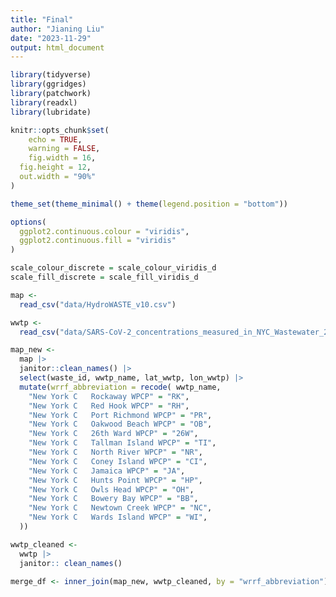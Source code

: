 ```yaml
---
title: "Final"
author: "Jianing Liu"
date: "2023-11-29"
output: html_document
---
```


```r
library(tidyverse)
library(ggridges)
library(patchwork)
library(readxl)
library(lubridate)

knitr::opts_chunk$set(
	echo = TRUE,
	warning = FALSE,
	fig.width = 16, 
  fig.height = 12,
  out.width = "90%"
)

theme_set(theme_minimal() + theme(legend.position = "bottom"))

options(
  ggplot2.continuous.colour = "viridis",
  ggplot2.continuous.fill = "viridis"
)

scale_colour_discrete = scale_colour_viridis_d
scale_fill_discrete = scale_fill_viridis_d
```


```r
map <-
  read_csv("data/HydroWASTE_v10.csv")

wwtp <-
  read_csv("data/SARS-CoV-2_concentrations_measured_in_NYC_Wastewater_20231129.csv")
```


```r
map_new <-
  map |>
  janitor::clean_names() |>
  select(waste_id, wwtp_name, lat_wwtp, lon_wwtp) |>
  mutate(wrrf_abbreviation = recode( wwtp_name,
    "New York C   Rockaway WPCP" = "RK",
    "New York C   Red Hook WPCP" = "RH",
    "New York C   Port Richmond WPCP" = "PR",
    "New York C   Oakwood Beach WPCP" = "OB",
    "New York C   26th Ward WPCP" = "26W",
    "New York C   Tallman Island WPCP" = "TI",
    "New York C   North River WPCP" = "NR",
    "New York C   Coney Island WPCP" = "CI",
    "New York C   Jamaica WPCP" = "JA",
    "New York C   Hunts Point WPCP" = "HP",
    "New York C   Owls Head WPCP" = "OH",
    "New York C   Bowery Bay WPCP" = "BB",
    "New York C   Newtown Creek WPCP" = "NC",
    "New York C   Wards Island WPCP" = "WI",
  ))
```

```r
wwtp_cleaned <-
  wwtp |>
  janitor:: clean_names()
```

```r
merge_df <- inner_join(map_new, wwtp_cleaned, by = "wrrf_abbreviation")
```


